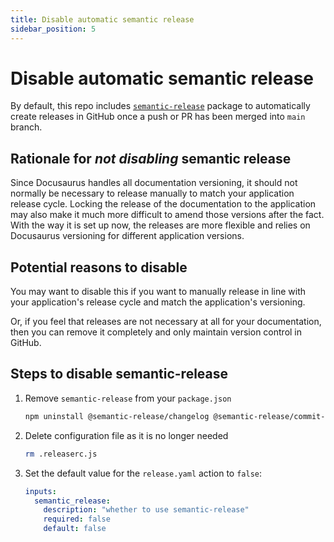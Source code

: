 ```yaml
---
title: Disable automatic semantic release
sidebar_position: 5
---
```


# Disable automatic semantic release

By default, this repo includes [`semantic-release`](../getting-started/understanding-repo-layout.mdx#-releasercjs) package to automatically create releases in GitHub once a push or PR has been merged into `main` branch.

## Rationale for _not disabling_ semantic release

Since Docusaurus handles all documentation versioning, it should not normally be necessary to release manually to match your application release cycle. Locking the release of the documentation to the application may also make it much more difficult to amend those versions after the fact. With the way it is set up now, the releases are more flexible and relies on Docusaurus versioning for different application versions.

## Potential reasons to disable

You may want to disable this if you want to manually release in line with your application's release cycle and match the application's versioning.

Or, if you feel that releases are not necessary at all for your documentation, then you can remove it completely and only maintain version control in GitHub.

## Steps to disable semantic-release

1. Remove `semantic-release` from your `package.json`

   ```bash
   npm uninstall @semantic-release/changelog @semantic-release/commit-analyzer @semantic-release/git @semantic-release/github @semantic-release/npm @semantic-release/release-notes-generator
   ```

2. Delete configuration file as it is no longer needed

   ```bash
   rm .releaserc.js
   ```

3. Set the default value for the `release.yaml` action to `false`:
   ```yaml
   inputs:
     semantic_release:
       description: "whether to use semantic-release"
       required: false
       default: false
   ```
